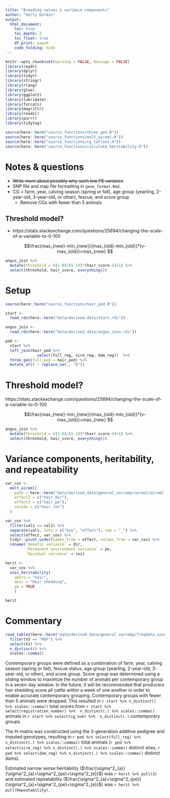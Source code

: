 ---
title: "Breeding values & variance components"
author: "Harly Durbin"
output:
  html_document:
    toc: true
    toc_depth: 2
    toc_float: true
    df_print: paged
    code_folding: hide
---

```{r setup, include=FALSE}
knitr::opts_chunk$set(warning = FALSE, message = FALSE)
library(readr)
library(dplyr)
library(tidyr)
library(stringr)
library(rlang)
library(glue)
library(ggplot2)
library(lubridate)
library(forcats)
library(magrittr)
library(readxl)
library(purrr)
library(tidylog)

source(here::here("source_functions/three_gen.R"))
source(here::here("source_functions/melt_aireml.R"))
source(here::here("source_functions/cg_tallies.R"))
source(here::here("source_functions/calculate_heritability.R"))
```

# Notes & questions

* ~~Write more about possibly why such low PE variance~~
* SNP file and map file formatting in `geno_format.Rmd`. 
* CG = farm, year, calving season (spring or fall), age group (yearling, 2-year-old, 3-year-old, or other), fescue, and score group
    + Remove CGs with fewer than 5 animals

## Threshold model?

* https://stats.stackexchange.com/questions/25894/changing-the-scale-of-a-variable-to-0-100

$$\frac{max_{new}-min_{new}}{max_{old}-min_{old}}*(v-max_{old})+max_{new} $$

```{r}

angus_join %>% 
  mutate(threshold = ((1-0)/(5-1))*(hair_score-5)+1) %>% 
  select(threshold, hair_score, everything())

```


# Setup

```{r, warning=FALSE, message=FALSE}
source(here::here("source_functions/hair_ped.R"))

```

```{r}
start <- 
  read_rds(here::here("data/derived_data/start.rds"))
```


```{r}
angus_join <-
  read_rds(here::here("data/derived_data/angus_join.rds"))
```


```{r}
ped <-
  start %>%
  left_join(hair_ped %>%
              select(full_reg, sire_reg, dam_reg))  %>%
  three_gen(full_ped = hair_ped) %>%
  mutate_all( ~ replace_na(., "0"))

```

# Threshold model?

https://stats.stackexchange.com/questions/25894/changing-the-scale-of-a-variable-to-0-100

$$\frac{max_{new}-min_{new}}{max_{old}-min_{old}}*(v-max_{old})+max_{new} $$

```{r}

angus_join %>% 
  mutate(threshold = ((1-0)/(5-1))*(hair_score-5)+1) %>% 
  select(threshold, hair_score, everything())

```



# Variance components, heritability, and repeatability

```{r}
var_cov <-
  melt_aireml(
    path = here::here("data/derived_data/general_varcomp/normal/airemlf90.general_varcomp.normal.log"),
    effect2 = c("hair_dir"),
    effect3 = c("hair_pe"),
    resids = c("hair_res")
  ) 
```

```{r}
var_cov %>% 
  filter(val1 == val2) %>% 
  separate(val1, into = c("key", "effect"), sep = "_") %>% 
  select(effect, var_cov) %>% 
  tidyr::pivot_wider(names_from = effect, values_from = var_cov) %>% 
  rename(`Genetic variance` = dir,
         `Permanent environment variance` = pe,
         `Residual variance` = res)
```



```{r}
herit <-
  var_cov %>%
  univ_heritability(
    abbrv = "hair",
    desc = "Hair shedding",
    pe = TRUE
    )

```

```{r}
herit
```


# Commentary


```{r, eval=FALSE}
read_table2(here::here("data/derived_data/general_varcomp/freqdata.count.after.clean"), col_names = FALSE) %>% 
  filter(X3 == "MAF") %>% 
  select(X1) %>% 
  n_distinct() %>% 
  scales::comma()


```

  Contemporary groups were defined as a combination of farm, year, calving season (spring or fall), fescue status, age group (yearling, 2-year-old, 3-year-old, or other), and score group. Score group was determined using a sliding window to maximize the number of animals per contemporary group in a seven-day window. In the future, it will be recommended that producers hair shedding score all cattle within a week of one another in order to enable accurate contemporary grouping. Contemporary groups with fewer than 5 animals were dropped. This resulted in `r start %>% n_distinct() %>% scales::comma()` total scores from `r start %>% select(registration_number) %>%  n_distinct(.) %>% scales::comma()` animals in `r start %>% select(cg_num) %>%  n_distinct(.)` contemporary groups.  

  The H-matrix was constructed using the 3-generation additive pedigree and imputed genotypes, resulting in `r ped %>% select(full_reg) %>% n_distinct(.) %>% scales::comma()` total animals (`r ped %>% select(sire_reg) %>% n_distinct(.) %>% scales::comma()` distinct sires, `r ped %>% select(dam_reg) %>% n_distinct(.) %>% scales::comma()` distinct dams).  

  Estimated narrow sense heritability ($\frac{\sigma^2_{a}}{\sigma^2_{a}+\sigma^2_{pe}+\sigma^2_{e}}$) was `r herit %>% pull(3)` and estimated repeatability ($\frac{\sigma^2_{a}+\sigma^2_{pe}}{\sigma^2_{a}+\sigma^2_{pe}+\sigma^2_{e}}$) was `r herit %>% pull(Repeatability)`.
